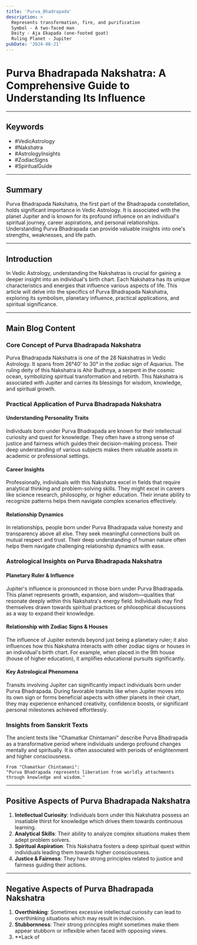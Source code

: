 ```yaml
---
title: 'Purva_Bhadrapada'
description: >
  Represents transformation, fire, and purification
  Symbol - A two-faced man
  Deity - Aja Ekapada (one-footed goat)
  Ruling Planet - Jupiter
pubDate: '2024-08-21'
---
```


# Purva Bhadrapada Nakshatra: A Comprehensive Guide to Understanding Its Influence

---

## Keywords
- #VedicAstrology
- #Nakshatra
- #AstrologyInsights
- #ZodiacSigns
- #SpiritualGuide

---

## Summary
Purva Bhadrapada Nakshatra, the first part of the Bhadrapada constellation, holds significant importance in Vedic Astrology. It is associated with the planet Jupiter and is known for its profound influence on an individual's spiritual journey, career aspirations, and personal relationships. Understanding Purva Bhadrapada can provide valuable insights into one's strengths, weaknesses, and life path.

---

## Introduction
In Vedic Astrology, understanding the Nakshatras is crucial for gaining a deeper insight into an individual's birth chart. Each Nakshatra has its unique characteristics and energies that influence various aspects of life. This article will delve into the specifics of Purva Bhadrapada Nakshatra, exploring its symbolism, planetary influence, practical applications, and spiritual significance.

---

## Main Blog Content

### Core Concept of Purva Bhadrapada Nakshatra
Purva Bhadrapada Nakshatra is one of the 28 Nakshatras in Vedic Astrology. It spans from 26°40' to 30° in the zodiac sign of Aquarius. The ruling deity of this Nakshatra is Ahir Budhnya, a serpent in the cosmic ocean, symbolizing spiritual transformation and rebirth. This Nakshatra is associated with Jupiter and carries its blessings for wisdom, knowledge, and spiritual growth.

### Practical Application of Purva Bhadrapada Nakshatra
#### Understanding Personality Traits
Individuals born under Purva Bhadrapada are known for their intellectual curiosity and quest for knowledge. They often have a strong sense of justice and fairness which guides their decision-making process. Their deep understanding of various subjects makes them valuable assets in academic or professional settings.

#### Career Insights
Professionally, individuals with this Nakshatra excel in fields that require analytical thinking and problem-solving skills. They might excel in careers like science research, philosophy, or higher education. Their innate ability to recognize patterns helps them navigate complex scenarios effectively.

#### Relationship Dynamics
In relationships, people born under Purva Bhadrapada value honesty and transparency above all else. They seek meaningful connections built on mutual respect and trust. Their deep understanding of human nature often helps them navigate challenging relationship dynamics with ease.

### Astrological Insights on Purva Bhadrapada Nakshatra
#### Planetary Ruler & Influence
Jupiter's influence is pronounced in those born under Purva Bhadrapada. This planet represents growth, expansion, and wisdom—qualities that resonate deeply within this Nakshatra's energy field. Individuals may find themselves drawn towards spiritual practices or philosophical discussions as a way to expand their knowledge.

#### Relationship with Zodiac Signs & Houses
The influence of Jupiter extends beyond just being a planetary ruler; it also influences how this Nakshatra interacts with other zodiac signs or houses in an individual's birth chart. For example, when placed in the 9th house (house of higher education), it amplifies educational pursuits significantly.

#### Key Astrological Phenomena
Transits involving Jupiter can significantly impact individuals born under Purva Bhadrapada. During favorable transits like when Jupiter moves into its own sign or forms beneficial aspects with other planets in their chart, they may experience enhanced creativity, confidence boosts, or significant personal milestones achieved effortlessly.

### Insights from Sanskrit Texts
The ancient texts like "Chamatkar Chintamani" describe Purva Bhadrapada as a transformative period where individuals undergo profound changes mentally and spiritually. It is often associated with periods of enlightenment and higher consciousness.

```plaintext
From "Chamatkar Chintamani":
"Purva Bhadrapada represents liberation from worldly attachments through knowledge and wisdom."
```

---

## Positive Aspects of Purva Bhadrapada Nakshatra

1. **Intellectual Curiosity**: Individuals born under this Nakshatra possess an insatiable thirst for knowledge which drives them towards continuous learning.
2. **Analytical Skills**: Their ability to analyze complex situations makes them adept problem solvers.
3. **Spiritual Aspiration**: This Nakshatra fosters a deep spiritual quest within individuals leading them towards higher consciousness.
4. **Justice & Fairness**: They have strong principles related to justice and fairness guiding their actions.

---

## Negative Aspects of Purva Bhadrapada Nakshatra

1. **Overthinking**: Sometimes excessive intellectual curiosity can lead to overthinking situations which may result in indecision.
2. **Stubbornness**: Their strong principles might sometimes make them appear stubborn or inflexible when faced with opposing views.
3. **Lack of